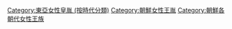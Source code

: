 [[Category:東亞女性皇胤_(按時代分類)|Category:東亞女性皇胤 (按時代分類)]]
[[Category:朝鮮女性王胤|Category:朝鮮女性王胤]]
[[Category:朝鮮各朝代女性王族|Category:朝鮮各朝代女性王族]]
